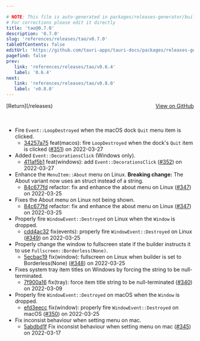 ```yaml
---

# NOTE: This file is auto-generated in packages/releases-generator/build.ts
# For corrections please edit it directly
title: 'tao@0.7.0'
description: '0.7.0'
slug: 'references/releases/tao/v0.7.0'
tableOfContents: false
editUrl: 'https://github.com/tauri-apps/tauri-docs/packages/releases-generator/build.ts'
pagefind: false
prev:
   link: 'references/releases/tao/v0.6.4'
   label: '0.6.4'
next:
   link: 'references/releases/tao/v0.8.0'
   label: 'v0.8.0'
---
```


<div style="margin-bottom:3rem; display: flex; justify-content: space-between; align-items: center"><span>[Return](/releases)</span><span><a href="https://github.com/tauri-apps/tao/releases/tag/tao-v0.7.0">View on GitHub</a></span></div>

- Fire `Event::LoopDestroyed` when the macOS dock `Quit` menu item is clicked.
  - [34257a75](https://github.com/tauri-apps/tao/commit/34257a75c71e40433a57942cc61ce9976b80c152) feat(macos): fire `LoopDestroyed` when the dock&#39;s `Quit` item is clicked ([#351](https://github.com/tauri-apps/tao/pull/351)) on 2022-03-27
- Added `Event::DecorationsClick` (Windows only).
  - [411af5b1](https://github.com/tauri-apps/tao/commit/411af5b16d71eec90be47210fc6242526ab43c6c) feat(windows): add `Event::DecorationsClick` ([#352](https://github.com/tauri-apps/tao/pull/352)) on 2022-03-27
- Enhance the `MenuItem::About` menu on Linux.
  **Breaking change:** The About variant now uses an struct instead of a string.
  - [84c677fd](https://github.com/tauri-apps/tao/commit/84c677fd13234c81bbbe63b25d7dc563825c7829) refactor: fix and enhance the about menu on Linux ([#347](https://github.com/tauri-apps/tao/pull/347)) on 2022-03-25
- Fixes the About menu on Linux not being shown.
  - [84c677fd](https://github.com/tauri-apps/tao/commit/84c677fd13234c81bbbe63b25d7dc563825c7829) refactor: fix and enhance the about menu on Linux ([#347](https://github.com/tauri-apps/tao/pull/347)) on 2022-03-25
- Properly fire `WindowEvent::Destroyed` on Linux when the `Window` is dropped.
  - [cdd4ac32](https://github.com/tauri-apps/tao/commit/cdd4ac3281ad9c2cf15561e8cf3110ed34ae93f0) fix(events): properly fire `WindowEvent::Destroyed` on Linux ([#349](https://github.com/tauri-apps/tao/pull/349)) on 2022-03-25
- Properly change the window to fullscreen state if the builder instructs it to use `Fullscreen::Borderless(None)`.
  - [5ecbac19](https://github.com/tauri-apps/tao/commit/5ecbac1958518eaacd263eaaee440f89b2edf122) fix(window): fullscreen on Linux when builder is set to Borderless(None) ([#348](https://github.com/tauri-apps/tao/pull/348)) on 2022-03-25
- Fixes system tray item titles on Windows by forcing the string to be null-terminated.
  - [7f900a16](https://github.com/tauri-apps/tao/commit/7f900a167e0077c354fb26ab6d34ae06591a67c5) fix(tray): force item title string to be null-terminated ([#340](https://github.com/tauri-apps/tao/pull/340)) on 2022-03-09
- Properly fire `WindowEvent::Destroyed` on macOS when the `Window` is dropped.
  - [efd3eecc](https://github.com/tauri-apps/tao/commit/efd3eecc76c45619e36aa8b253316192eefec0d1) fix(window): properly fire `WindowEvent::Destroyed` on macOS ([#350](https://github.com/tauri-apps/tao/pull/350)) on 2022-03-25
- Fix inconsist behaviour when setting menu on mac.
  - [5abdbd1f](https://github.com/tauri-apps/tao/commit/5abdbd1ff7e46f94a686052a65d528725c5647be) Fix inconsist behaviour when setting menu on mac ([#345](https://github.com/tauri-apps/tao/pull/345)) on 2022-03-17

